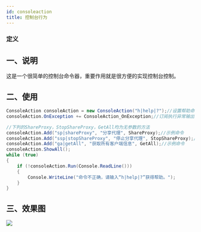```yaml
---
id: consoleaction
title: 控制台行为
---
```



### 定义

<TouchSocketCoreDefinition />


## 一、说明
这是一个很简单的控制台命令器，重要作用就是很方便的实现控制台控制。

## 二、使用
```csharp showLineNumbers
ConsoleAction consoleAction = new ConsoleAction("h|help|?");//设置帮助命令
consoleAction.OnException += ConsoleAction_OnException;//订阅执行异常输出

//下列的ShareProxy，StopShareProxy，GetAll均为无参数的方法
consoleAction.Add("sp|shareProxy", "分享代理", ShareProxy);//示例命令
consoleAction.Add("ssp|stopShareProxy", "停止分享代理", StopShareProxy);//示例命令
consoleAction.Add("ga|getAll", "获取所有客户端信息", GetAll);//示例命令
consoleAction.ShowAll();
while (true)
{
    if (!consoleAction.Run(Console.ReadLine()))
    {
        Console.WriteLine("命令不正确，请输入“h|help|?”获得帮助。");
    }
}
```
## 三、效果图
![](@site/static/img/docs/consoleaction-1.gif)
